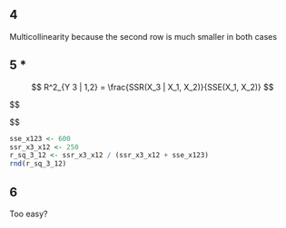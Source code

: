 

## 4

Multicollinearity because the second row is much smaller in both cases

## 5 *

$$
R^2_{Y 3 | 1,2} = \frac{SSR(X_3 | X_1, X_2)}{SSE(X_1, X_2)}
$$

$$

$$

```r
sse_x123 <- 600
ssr_x3_x12 <- 250
r_sq_3_12 <- ssr_x3_x12 / (ssr_x3_x12 + sse_x123)
rnd(r_sq_3_12)
```

## 6

Too easy?
